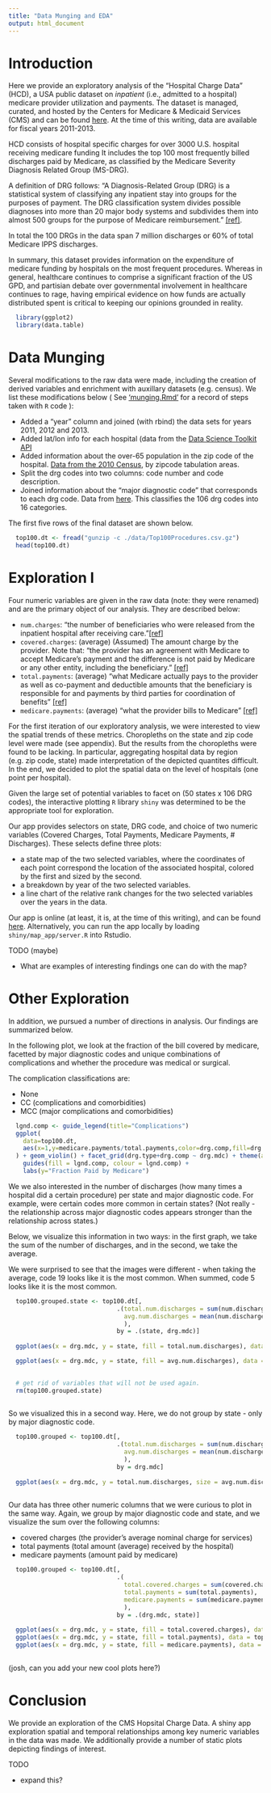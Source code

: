 ```yaml
---
title: "Data Munging and EDA"
output: html_document
---
```


# Introduction

Here we provide an exploratory analysis of the "Hospital Charge Data" (HCD), a USA public dataset on *inpatient* (i.e., admitted to a hospital) medicare provider utilization and payments. The dataset is managed, curated, and hosted by the Centers for Medicare & Medicaid Services (CMS) and can be found [here](https://www.cms.gov/Research-Statistics-Data-and-Systems/Statistics-Trends-and-Reports/Medicare-Provider-Charge-Data/Inpatient.html). At the time of this writing, data are available for fiscal years 2011-2013. 

HCD consists of hospital specific charges for over 3000 U.S. hospital receiving medicare funding  It includes the top 100 most frequently billed discharges paid by Medicare, as classified by the Medicare Severity Diagnosis Related Group (MS-DRG). 

A definition of DRG follows: "A Diagnosis-Related Group (DRG) is a statistical system of classifying any inpatient stay into groups for the purposes of payment. The DRG classification system divides possible diagnoses into more than 20 major body systems and subdivides them into almost 500 groups for the purpose of Medicare reimbursement." [[ref]](https://www.healthlawyers.org/hlresources/Health%20Law%20Wiki/Diagnosis-related%20group%20(DRG).aspx).

In total the 100 DRGs in the data span 7 million discharges or 60% of total Medicare IPPS discharges. 

In summary, this dataset provides information on the expenditure of medicare funding by hospitals on the most frequent procedures. Whereas in general, healthcare continues to comprise a significant fraction of the US GPD, and partisian debate over governmental involvement in healthcare continues to rage, having empirical evidence on how funds are actually distributed spent is critical to keeping our opinions grounded in reality.

```r

  library(ggplot2)
  library(data.table)

```

# Data Munging

Several modifications to the raw data were made, including the creation of derived variables and enrichment with auxillary datasets (e.g. census).
We list these modifications below ( See ['munging.Rmd'](munging.html) for a record of steps taken with `R` code ):

* Added a "year" column and joined (with rbind) the data sets for years 2011, 2012 and 2013.
* Added lat/lon info for each hospital (data from the [Data Science Toolkit API](http://www.inside-r.org/packages/cran/RDSTK/docs/street2coordinates)
* Added information about the over-65 population in the zip code of the hospital. [Data from the 2010 Census](http://factfinder.census.gov/faces/nav/jsf/pages/download_center.xhtml), by zipcode tabulation areas.
* Split the drg codes into two columns: code number and code description.
* Joined information about the "major diagnostic code" that corresponds to each drg code. Data from [here](http://factfinder.census.gov/faces/nav/jsf/pages/download_center.xhtml). This classifies the 106 drg codes into 16 categories.

The first five rows of the final dataset are shown below.
```r

  top100.dt <- fread("gunzip -c ./data/Top100Procedures.csv.gz")
  head(top100.dt)
```


# Exploration I

Four numeric variables are given in the raw data (note: they were renamed) and are the primary object of our analysis. They are described below:

* `num.charges`: "the number of beneficiaries who were released from the inpatient hospital after receiving care."[[ref]](https://questions.cms.gov/faq.php?id=5005&faqId=9848)
* `covered.charges`: (average) (Assumed) The amount charge by the provider. Note that: "the provider has an agreement with Medicare to accept Medicare’s payment and the difference is not paid by Medicare or any other entity, including the beneficiary." [[ref]](https://questions.cms.gov/faq.php?id=5005&faqId=9264)
* `total.payments`: (average) "what Medicare actually pays to the provider as well as co-payment and deductible amounts that the beneficiary is responsible for and payments by third parties for coordination of benefits" [[ref]](https://questions.cms.gov/faq.php?id=5005&faqId=9262)
* `medicare.payments`: (average) "what the provider bills to Medicare" [[ref]](https://questions.cms.gov/faq.php?id=5005&faqId=9262)


For the first iteration of our exploratory analysis, we were interested to view the spatial trends of these metrics. Choropleths on the state and zip code level were made (see appendix). But the results from the choropleths were found to be lacking. In particular, aggregating hospital data by region (e.g. zip code, state) made interpretation of the depicted quantites difficult. In the end, we decided to plot the spatial data on the level of hospitals (one point per hospital).

Given the large set of potential variables to facet on (50 states x 106 DRG codes), the interactive plotting `R` library `shiny` was determined to be the appropriate tool for exploration.  

Our app provides selectors on state, DRG code, and choice of two numeric variables (Covered Charges, Total Payments, Medicare Payments, # Discharges). These selects define three plots:

* a state map of the two selected variables, where the coordinates of each point correspond the location of the associated hospital, colored by the first and sized by the second.
* a breakdown by year of the two selected variables.
* a line chart of the relative rank changes for the two selected variables over the years in the data.

Our app is online (at least, it is, at the time of this writing), and can be found [here](http://ec2-52-88-158-170.us-west-2.compute.amazonaws.com:3838/Top100Medicare/). Alternatively, you can run the app locally by loading `shiny/map_app/server.R` into Rstudio.

TODO (maybe)

* What are examples of interesting findings one can do with the map?

# Other Exploration

In addition, we pursued a number of directions in analysis. Our findings are summarized below.


In the following plot, we look at the fraction of the bill covered by medicare, facetted by major diagnostic codes and unique combinations of complications and whether the procedure was medical or surgical.

The complication classifications are:

* None 
* CC (complications and comorbidities)
* MCC (major complications and comorbidities)

```r

  lgnd.comp <- guide_legend(title="Complications")
  ggplot(
    data=top100.dt,
    aes(x=1,y=medicare.payments/total.payments,color=drg.comp,fill=drg.comp)
  ) + geom_violin() + facet_grid(drg.type+drg.comp ~ drg.mdc) + theme(axis.text.x = element_blank(), axis.ticks = element_blank(), axis.title.x=element_blank()) +
    guides(fill = lgnd.comp, colour = lgnd.comp) +
    labs(y="Fraction Paid by Medicare")

```

We we also interested in the number of discharges (how many times a hospital did a certain procedure) per state and major diagnostic code. For example, were certain codes more common in certain states? (Not really - the relationship across major diagnostic codes appears stronger than the relationship across states.)

Below, we visualize this information in two ways: in the first graph, we take the sum of the number of discharges, and in the second, we take the average.

We were surprised to see that the images were different - when taking the average, code 19 looks like it is the most common. When summed, code 5 looks like it is the most common.

```r

  
  top100.grouped.state <- top100.dt[, 
                              .(total.num.discharges = sum(num.discharges),
                                avg.num.discharges = mean(num.discharges)
                                ), 
                              by = .(state, drg.mdc)]
  
  ggplot(aes(x = drg.mdc, y = state, fill = total.num.discharges), data = top100.grouped.state) + geom_raster()

  ggplot(aes(x = drg.mdc, y = state, fill = avg.num.discharges), data = top100.grouped.state) + geom_raster() 
  
```

```r

  # get rid of variables that will not be used again.
  rm(top100.grouped.state)
  
```


So we visualized this in a second way. Here, we do not group by state - only by major diagnostic code. 

```r

  top100.grouped <- top100.dt[, 
                              .(total.num.discharges = sum(num.discharges),
                                avg.num.discharges = mean(num.discharges)
                                ), 
                              by = drg.mdc]  
    
  ggplot(aes(x = drg.mdc, y = total.num.discharges, size = avg.num.discharges),data = top100.grouped) + geom_point() + scale_size(range = c(2,7))
  
```

Our data has three other numeric columns that we were curious to plot in the same way. Again, we group by major diagnostic code and state, and we visualize the sum over the following columns:

* covered charges (the provider's average nominal charge for services)
* total payments (total amount (average) received by the hospital)
* medicare payments (amount paid by medicare)

```r

  top100.grouped <- top100.dt[, 
                              .(
                                total.covered.charges = sum(covered.charges), 
                                total.payments = sum(total.payments), 
                                medicare.payments = sum(medicare.payments)
                                ), 
                              by = .(drg.mdc, state)]
  
  ggplot(aes(x = drg.mdc, y = state, fill = total.covered.charges), data = top100.grouped) + geom_raster()
  ggplot(aes(x = drg.mdc, y = state, fill = total.payments), data = top100.grouped) + geom_raster()
  ggplot(aes(x = drg.mdc, y = state, fill = medicare.payments), data = top100.grouped) + geom_raster()
  
```


(josh, can you add your new cool plots here?)

# Conclusion

We provide an exploration of the CMS Hopsital Charge Data. A shiny app exploration spatial and temporal relationships among key numeric variables in the data was made. We additionally provide a number of static plots depicting findings of interest.

TODO

* expand this?
